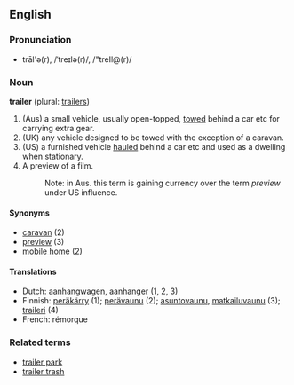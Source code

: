 ==English==

===Pronunciation===
*trāl'ə(r), /ˈtreɪlə(r)/, /"treIl@(r)/

===Noun===
'''trailer''' (plural: [[trailers]])

# (Aus) a small vehicle, usually open-topped, [[tow]]ed behind a car etc for carrying extra gear.<!-- is this also the British sense? -->
# (UK) any vehicle designed to be towed with the exception of a caravan.
# (US) a furnished vehicle [[haul]]ed behind a car etc and used as a dwelling when stationary.
# A preview of a film.
#:Note: in Aus. this term is gaining currency over the term ''preview'' under US influence.

====Synonyms====
<!-- what is the US term for (1) -->
*[[caravan]] (2)
*[[preview]] (3)
*[[mobile home]] (2)

====Translations====
*Dutch: [[aanhangwagen]], [[aanhanger]] (1, 2, 3)
*Finnish: [[peräkärry]] (1); [[perävaunu]] (2); [[asuntovaunu]], [[matkailuvaunu]] (3); [[traileri]] (4)
*French: rémorque

===Related terms===
*[[trailer park]]
*[[trailer trash]]